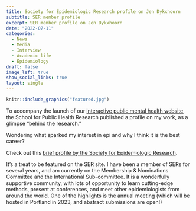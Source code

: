 ---
title: Society for Epidemiologic Research profile on Jen Dykxhoorn
subtitle: SER member profile
excerpt: SER member profile on Jen Dykxhoorn 
date: "2022-07-11"
categories:
  - News
  - Media 
  - Interview
  - Academic life
  - Epidemiology
draft: false
image_left: true
show_social_links: true
layout: single
---

```{r, echo=FALSE, out.width="100%", fig.align = 'center', fig.cap=" "}
knitr::include_graphics("featured.jpg")
```

To accompany the launch of our [interactive public mental health website](www.publicmentalhealth.co.uk), the School for Public Health Research published a profile on my work, as a glimpse "behind the research."


Wondering what sparked my interest in epi and why I think it is the best career?

Check out this [brief profile by the Society for Epidemiologic Research](https://epiresearch.org/2022/10/25/member-insight-jennifer-dykxhoorn/).

It’s a treat to be featured on the SER site. I have been a member of SERs for several years, and am currently on the Membership & Nominations Committee and the International Sub-committee. It is a wonderfully supportive community, with lots of opportunity to learn cutting-edge methods, present at conferences, and meet other epidemiologists from around the world. One of the highlights is the annual meeting (which will be hosted in Portland in 2023, and abstract submissions are open!)
